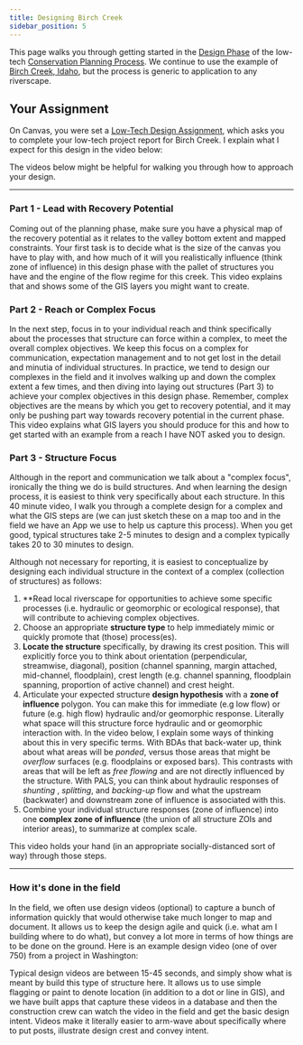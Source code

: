 ```yaml
---
title: Designing Birch Creek
sidebar_position: 5
---
```

This page walks you through getting started in the [Design Phase](/Course_Topics/WATS_5350/Low-Tech/design) of the low-tech [Conservation Planning Process](/Course_Topics/WATS_5350/Low-Tech/planning). We continue to use the example of [Birch Creek, Idaho](/Course_Topics/WATS_5350/Low-Tech/Projects/birch/), but the process is generic to application to any riverscape.

## Your Assignment

On Canvas, you were set a [Low-Tech Design Assignment](https://usu.instructure.com/courses/567581/assignments/2921692), which asks you to complete your low-tech project report for Birch Creek. I explain what I expect for this design in the video below:

<YouTubeEmbed videoId="k_6QXTWrQvQ" title="Low-Tech Design Assignment Explanation" />

The videos below might be helpful for walking you through how to approach your design.

---

### Part 1 - Lead with Recovery Potential

Coming out of the planning phase, make sure you have a physical map of the recovery potential as it relates to the valley bottom extent and mapped constraints. Your first task is to decide what is the size of the canvas you have to play with, and how much of it will you realistically influence (think zone of influence) in this design phase with the pallet of structures you have and the engine of the flow regime for this creek. This video explains that and shows some of the GIS layers you might want to create.

<YouTubeEmbed videoId="9zW8EYDruaE" title="Lead with Recovery Potential" />

### Part 2 - Reach or Complex Focus

In the next step, focus in to your individual reach and think specifically about the processes that structure can force within a complex, to meet the overall complex objectives. We keep this focus on a complex for communication, expectation management and to not get lost in the detail and minutia of individual structures. In practice, we tend to design our complexes in the field and it involves walking up and down the complex extent a few times, and then diving into laying out structures (Part 3) to achieve your complex objectives in this design phase. Remember, complex objectives are the means by which you get to recovery potential, and it may only be pushing part way towards recovery potential in the current phase. This video explains what GIS layers you should produce for this and how to get started with an example from a reach I have NOT asked you to design.

<YouTubeEmbed videoId="mNxoXYFgdFM" title="Reach or Complex Focus" />

### Part 3 - Structure Focus

Although in the report and communication we talk about a "complex focus", ironically the thing we do is build structures. And when learning the design process, it is easiest to think very specifically about each structure. In this 40 minute video, I walk you through a complete design for a complex and what the GIS steps are (we can just sketch these on a map too and in the field we have an App we use to help us capture this process). When you get good, typical structures take 2-5 minutes to design and a complex typically takes 20 to 30 minutes to design.

Although not necessary for reporting, it is easiest to conceptualize by designing each individual structure in the context of a complex (collection of structures) as follows:

1. **Read local riverscape for opportunities to achieve some specific processes (i.e. hydraulic or geomorphic or ecological response), that will contribute to achieving complex objectives.
2. Choose an appropriate **structure type** to help immediately mimic or quickly promote that (those) process(es).
3. **Locate the structure** specifically, by drawing its crest position. This will explicitly force you to think about orientation (perpendicular, streamwise, diagonal), position (channel spanning, margin attached, mid-channel, floodplain), crest length (e.g. channel spanning, floodplain spanning, proportion of active channel) and crest height. 
4. Articulate your expected structure **design hypothesis** with a **zone of influence** polygon. You can make this for immediate (e.g low flow) or future (e.g. high flow) hydraulic and/or geomorphic response. Literally what space will this structure force hydraulic and or geomorphic interaction with. In the video below, I explain some ways of thinking about this in very specific terms. With BDAs that back-water up, think about what areas will be *ponded*, versus those areas that might be *overflow* surfaces (e.g. floodplains or exposed bars). This contrasts with areas that will be left as *free flowing* and are not directly influenced by the structure. With PALS, you can think about hydraulic responses of *shunting* , *splitting*, and *backing-up* flow and what the upstream (backwater) and downstream zone of influence is associated with this.
5. Combine your individual structure responses (zone of influence) into one **complex zone of influence** (the union of all structure ZOIs and interior areas), to summarize at complex scale.

This video holds your hand (in an appropriate socially-distanced sort of way) through those steps.

<YouTubeEmbed videoId="3N1R9oUPKiw" title="Structure Focus and GIS Steps" />

---

### How it's done in the field

In the field, we often use design videos (optional) to capture a bunch of information quickly that would otherwise take much longer to map and document. It allows us to keep the design agile and quick (i.e. what am I building where to do what), but convey a lot more in terms of how things are to be done on the ground. Here is an example design video (one of over 750) from a project in Washington:

<YouTubeEmbed videoId="K3IL8Wz-cZQ" title="Example Design Video from Washington" />

Typical design videos are between 15-45 seconds, and simply show what is meant by build this type of structure here. It allows us to use simple flagging or paint to denote location (in addition to a dot or line in GIS), and we have built apps that capture these videos in a database and then the construction crew can watch the video in the field and get the basic design intent. Videos make it literally easier to arm-wave about specifically where to put posts, illustrate design crest and convey intent.


